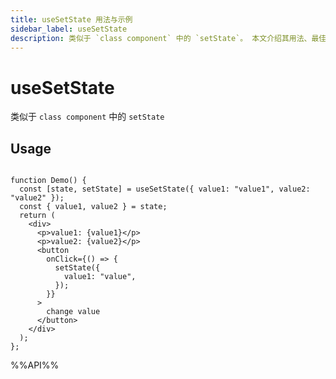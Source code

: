 ```yaml
---
title: useSetState 用法与示例
sidebar_label: useSetState
description: 类似于 `class component` 中的 `setState`。 本文介绍其用法、最佳实践与代码示例。适用于 React 开发中需要处理副作用的场景。
---
```

# useSetState

类似于 `class component` 中的 `setState`

## Usage

```tsx live

function Demo() {
  const [state, setState] = useSetState({ value1: "value1", value2: "value2" });
  const { value1, value2 } = state;
  return (
    <div>
      <p>value1: {value1}</p>
      <p>value2: {value2}</p>
      <button
        onClick={() => {
          setState({
            value1: "value",
          });
        }}
      >
        change value
      </button>
    </div>
  );
};

```

%%API%%
